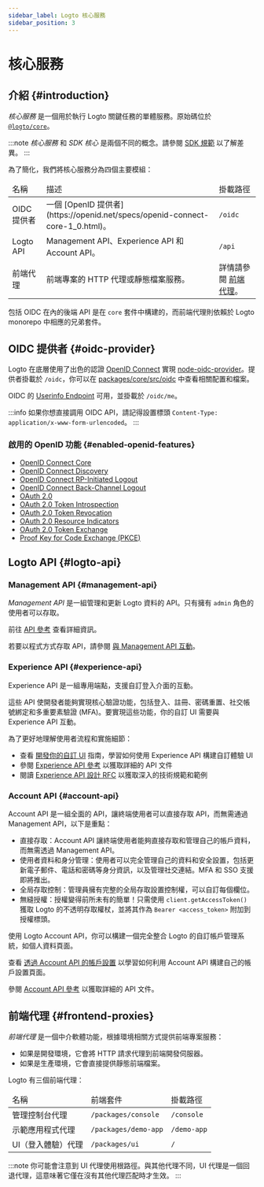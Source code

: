```yaml
---
sidebar_label: Logto 核心服務
sidebar_position: 3
---
```


# 核心服務

## 介紹 \{#introduction}

_核心服務_ 是一個用於執行 Logto 關鍵任務的單體服務。原始碼位於 [`@logto/core`](https://github.com/logto-io/logto/tree/master/packages/core)。

:::note
_核心服務_ 和 _SDK 核心_ 是兩個不同的概念。請參閱 [SDK 規範](/developers/sdk-conventions) 以了解差異。
:::

為了簡化，我們將核心服務分為四個主要模組：

<table>
  <thead>
    <tr>
      <td>名稱</td>
      <td>描述</td>
      <td>掛載路徑</td>
    </tr>
  </thead>
  <tbody>
    <tr>
      <td>OIDC 提供者</td>
      <td>一個 [OpenID 提供者](https://openid.net/specs/openid-connect-core-1_0.html)。</td>
      <td>
        <code>/oidc</code>
      </td>
    </tr>
    <tr>
      <td>Logto API</td>
      <td>Management API、Experience API 和 Account API。</td>
      <td>
        <code>/api</code>
      </td>
    </tr>
    <tr>
      <td>前端代理</td>
      <td>前端專案的 HTTP 代理或靜態檔案服務。</td>
      <td>
        詳情請參閱 <a href="#frontend-proxies">前端代理</a>。
      </td>
    </tr>
  </tbody>
</table>

包括 OIDC 在內的後端 API 是在 `core` 套件中構建的，而前端代理則依賴於 Logto monorepo 中相應的兄弟套件。

## OIDC 提供者 \{#oidc-provider}

Logto 在底層使用了出色的認證 [OpenID Connect](https://openid.net/connect/) 實現 [node-oidc-provider](https://github.com/panva/node-oidc-provider)。提供者掛載於 `/oidc`，你可以在 [packages/core/src/oidc](https://github.com/logto-io/logto/tree/master/packages/core/src/oidc) 中查看相關配置和檔案。

OIDC 的 [Userinfo Endpoint](https://openid.net/specs/openid-connect-core-1_0.html#UserInfo) 可用，並掛載於 `/oidc/me`。

:::info
如果你想直接調用 OIDC API，請記得設置標頭 `Content-Type: application/x-www-form-urlencoded`。
:::

### 啟用的 OpenID 功能 \{#enabled-openid-features}

- [OpenID Connect Core](https://openid.net/specs/openid-connect-core-1_0.html)
- [OpenID Connect Discovery](https://openid.net/specs/openid-connect-discovery-1_0.html)
- [OpenID Connect RP-Initiated Logout](https://openid.net/specs/openid-connect-rpinitiated-1_0.html)
- [OpenID Connect Back-Channel Logout](https://openid.net/specs/openid-connect-backchannel-1_0-final.html)
- [OAuth 2.0](https://www.rfc-editor.org/rfc/rfc6749.html)
- [OAuth 2.0 Token Introspection](https://www.rfc-editor.org/rfc/rfc7662.html)
- [OAuth 2.0 Token Revocation](https://www.rfc-editor.org/rfc/rfc7009.html)
- [OAuth 2.0 Resource Indicators](https://www.rfc-editor.org/rfc/rfc8707.html)
- [OAuth 2.0 Token Exchange](https://datatracker.ietf.org/doc/html/rfc8693.html)
- [Proof Key for Code Exchange (PKCE)](https://www.rfc-editor.org/rfc/rfc7636.html)

## Logto API \{#logto-api}

### Management API \{#management-api}

_Management API_ 是一組管理和更新 Logto 資料的 API。只有擁有 `admin` 角色的使用者可以存取。

前往 [API 參考](https://openapi.logto.io) 查看詳細資訊。

若要以程式方式存取 API，請參閱 [與 Management API 互動](/integrate-logto/interact-with-management-api)。

### Experience API \{#experience-api}

Experience API 是一組專用端點，支援自訂登入介面的互動。

這些 API 使開發者能夠實現核心驗證功能，包括登入、註冊、密碼重置、社交帳號綁定和多重要素驗證 (MFA)。要實現這些功能，你的自訂 UI 需要與 Experience API 互動。

為了更好地理解使用者流程和實施細節：

- 查看 [開發你的自訂 UI](/customization/bring-your-ui/#develop-your-custom-ui) 指南，學習如何使用 Experience API 構建自訂體驗 UI
- 參閱 [Experience API 參考](https://openapi.logto.io/group/endpoint-experience) 以獲取詳細的 API 文件
- 閱讀 [Experience API 設計 RFC](https://github.com/logto-io/rfcs/blob/master/draft/0004-experience-api.md) 以獲取深入的技術規範和範例

### Account API \{#account-api}

Account API 是一組全面的 API，讓終端使用者可以直接存取 API，而無需通過 Management API，以下是重點：

- 直接存取：Account API 讓終端使用者能夠直接存取和管理自己的帳戶資料，而無需透過 Management API。
- 使用者資料和身分管理：使用者可以完全管理自己的資料和安全設置，包括更新電子郵件、電話和密碼等身分資訊，以及管理社交連結。MFA 和 SSO 支援即將推出。
- 全局存取控制：管理員擁有完整的全局存取設置控制權，可以自訂每個欄位。
- 無縫授權：授權變得前所未有的簡單！只需使用 `client.getAccessToken()` 獲取 Logto 的不透明存取權杖，並將其作為 `Bearer <access_token>` 附加到授權標頭。

使用 Logto Account API，你可以構建一個完全整合 Logto 的自訂帳戶管理系統，如個人資料頁面。

查看 [透過 Account API 的帳戶設置](/end-user-flows/account-settings/by-account-api) 以學習如何利用 Account API 構建自己的帳戶設置頁面。

參閱 [Account API 參考](https://openapi.logto.io/group/endpoint-my-account) 以獲取詳細的 API 文件。

## 前端代理 \{#frontend-proxies}

_前端代理_ 是一個中介軟體功能，根據環境相關方式提供前端專案服務：

- 如果是開發環境，它會將 HTTP 請求代理到前端開發伺服器。
- 如果是生產環境，它會直接提供靜態前端檔案。

Logto 有三個前端代理：

<table>
  <thead>
    <tr>
      <td>名稱</td>
      <td>前端套件</td>
      <td>掛載路徑</td>
    </tr>
  </thead>
  <tbody>
    <tr>
      <td>管理控制台代理</td>
      <td>
        <code>/packages/console</code>
      </td>
      <td>
        <code>/console</code>
      </td>
    </tr>
    <tr>
      <td>示範應用程式代理</td>
      <td>
        <code>/packages/demo-app</code>
      </td>
      <td>
        <code>/demo-app</code>
      </td>
    </tr>
    <tr>
      <td>UI（登入體驗）代理</td>
      <td>
        <code>/packages/ui</code>
      </td>
      <td>
        <code>/</code>
      </td>
    </tr>
  </tbody>
</table>

:::note
你可能會注意到 UI 代理使用根路徑。與其他代理不同，UI 代理是一個回退代理，這意味著它僅在沒有其他代理匹配時才生效。
:::